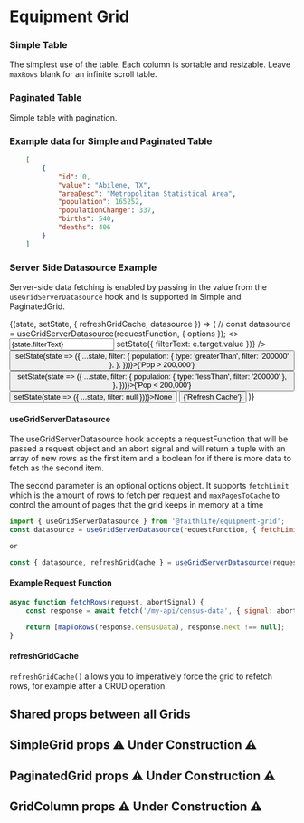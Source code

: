 

<Meta title="Equipment Grid" component={BaseGrid} />

# Equipment Grid

### Simple Table

The simplest use of the table. Each column is sortable and resizable. Leave `maxRows` blank for an infinite scroll table.

<Preview>
	<Story name="Simple Grid">
<SimpleGrid data={censusData} maxRows={10} onRowClick={action('row click')}>
	<GridColumn displayName="Name" fieldName="value" defaultSort={GridColumn.sortOptions.ascending} />
	<GridColumn displayName="Population" fieldName="population" isRightAligned />
	<GridColumn displayName="Net Population Change" fieldName="populationChange" isRightAligned />
	<GridColumn displayName="Births" fieldName="births" isRightAligned width={100} isLargeViewportOnly />
	<GridColumn displayName="Deaths" fieldName="deaths" isRightAligned width={100} isSortable={false} isLargeViewportOnly />
</SimpleGrid>
	</Story>
</Preview>

### Paginated Table

Simple table with pagination.

<Preview>
	<Story name="Paginated Grid">
<PaginatedGrid data={censusData} maxRows={10} onRowClick={action('row click')}>
	<GridColumn displayName="Name" fieldName="value" defaultSort={GridColumn.sortOptions.ascending} />
	<GridColumn displayName="Population" fieldName="population" />
	<GridColumn displayName="Net Population Change" fieldName="populationChange" />
	<GridColumn displayName="Births" fieldName="births" />
	<GridColumn displayName="Deaths" fieldName="deaths" />
</PaginatedGrid>
	</Story>
</Preview>

### Example data for Simple and Paginated Table

```json
	[
		{
			"id": 0,
			"value": "Abilene, TX",
			"areaDesc": "Metropolitan Statistical Area",
			"population": 165252,
			"populationChange": 337,
			"births": 540,
			"deaths": 406
		}
	]
```

### Server Side Datasource Example

Server-side data fetching is enabled by passing in the value from the `useGridServerDatasource` hook and is supported in Simple and PaginatedGrid.

<Preview>
	<Story name="Serverside sourced Grid">
<ServerSideWrapper initialState={{ filterText: '', filter: null }}>
	{(state, setState, { refreshGridCache, datasource }) => ( // const datasource = useGridServerDatasource(requestFunction, { options });
		<>
			<ReactMarkdown
					source={`Last request:
\`\`\`json
${JSON.stringify(gridRequest, null, '\t')}
\`\`\``}
			/>
			<Input placeholder="Search" value={state.filterText} onChange={e => setState({ filterText: e.target.value })} />
			<SegmentedButtonGroup>
				<Button onClick={() => setState(state => ({ ...state, filter: { population: { type: 'greaterThan', filter: '200000' }, }, }))}>{'Pop > 200,000'}</Button>
				<Button onClick={() => setState(state => ({ ...state, filter: { population: { type: 'lessThan', filter: '200000' }, }, }))}>{'Pop < 200,000'}</Button>
				<Button onClick={() => setState(state => ({ ...state, filter: null }))}>None</Button>
				<Button onClick={refreshGridCache}>{'Refresh Cache'}</Button>
			</SegmentedButtonGroup>
			<PaginatedGrid data={datasource} filters={state.filter} maxRows={10} filterText={state.filterText} onRowClick={action('row-click')}>
				<GridColumn displayName="Name" fieldName="value" defaultSort={GridColumn.sortOptions.ascending} />
				<GridColumn displayName="Population" fieldName="population" filter={GridColumn.filterByOptions.number} isRightAligned />
				<GridColumn displayName="Net Population Change" fieldName="populationChange" isRightAligned />
				<GridColumn displayName="Births" fieldName="births" isRightAligned width={100} isLargeViewportOnly />
				<GridColumn displayName="Deaths" fieldName="deaths" isRightAligned width={100} isSortable={false} isLargeViewportOnly />
			</PaginatedGrid>
		</>
	)}
</ServerSideWrapper>
	</Story>
</Preview>

#### useGridServerDatasource

The useGridServerDatasource hook accepts a requestFunction that will be passed a request object and an abort signal and will return a tuple with an array of new rows as the first item and a boolean for if there is more data to fetch as the second item.

The second parameter is an optional options object. It supports `fetchLimit` which is the amount of rows to fetch per request and `maxPagesToCache` to control the amount of pages that the grid keeps in memory at a time

```javascript
import { useGridServerDatasource } from '@faithlife/equipment-grid';
const datasource = useGridServerDatasource(requestFunction, { fetchLimit: 100, maxPagesToCache: 10 });

or

const { datasource, refreshGridCache } = useGridServerDatasource(requestFunction, { fetchLimit: 100, maxPagesToCache: 10 });
```

#### Example Request Function

```javascript
async function fetchRows(request, abortSignal) {
	const response = await fetch('/my-api/census-data', { signal: abortSignal, body: JSON.stringify(request) });

	return [mapToRows(response.censusData), response.next !== null];
}
```

#### refreshGridCache

`refreshGridCache()` allows you to imperatively force the grid to refetch rows, for example after a CRUD operation.

## Shared props between all Grids

<Props of={BaseGrid} />

## SimpleGrid props ⚠ Under Construction ⚠

<Props of={SimpleGrid} />

## PaginatedGrid props ⚠ Under Construction ⚠

<Props of={PaginatedGrid} />

## GridColumn props ⚠ Under Construction ⚠

<Props of={GridColumn} />
